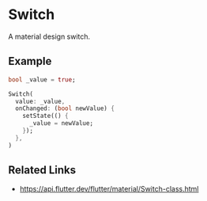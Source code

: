 

<Meta of={SwitchStories} />

# Switch

A material design switch.

## Example

```dart liveslice=Switch
bool _value = true;

Switch(
  value: _value,
  onChanged: (bool newValue) {
    setState(() {
      _value = newValue;
    });
  },
)
```

## Related Links

- https://api.flutter.dev/flutter/material/Switch-class.html
